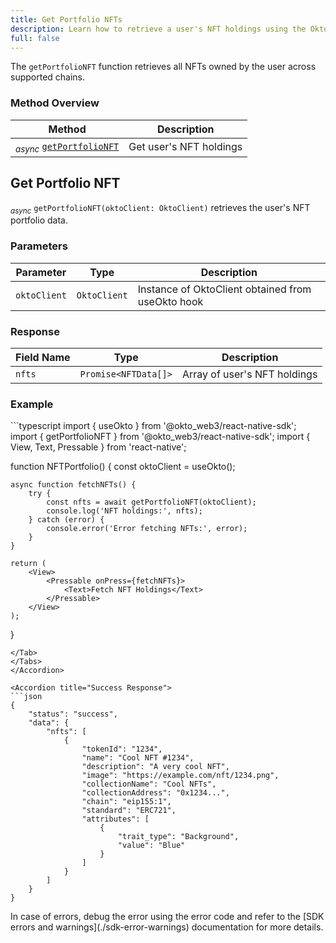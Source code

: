 ```yaml
---
title: Get Portfolio NFTs
description: Learn how to retrieve a user's NFT holdings using the Okto SDK.
full: false
---
```



The `getPortfolioNFT` function retrieves all NFTs owned by the user across supported chains.

### Method Overview

| Method | Description |
|---------|-------------|
| <sub><i>async</i></sub> [`getPortfolioNFT`](#get-portfolio-nft) | Get user's NFT holdings |

<div className="method-box">

## Get Portfolio NFT

<sub><i>async</i></sub> `getPortfolioNFT(oktoClient: OktoClient)` retrieves the user's NFT portfolio data.

### Parameters

| Parameter | Type | Description |
|-----------|------|-------------|
| `oktoClient` | `OktoClient` | Instance of OktoClient obtained from useOkto hook |

### Response

<Callout title="Success Response">

| Field Name | Type | Description |
|------------|------|-------------|
| `nfts` | `Promise<NFTData[]>` | Array of user's NFT holdings |

</Callout>

### Example

<Accordions>
<Accordion title="Usage">
<Tabs items={['TypeScript']}>
<Tab value="TypeScript">
```typescript
import { useOkto } from '@okto_web3/react-native-sdk';
import { getPortfolioNFT } from '@okto_web3/react-native-sdk';
import { View, Text, Pressable } from 'react-native';

function NFTPortfolio() {
    const oktoClient = useOkto();

    async function fetchNFTs() {
        try {
            const nfts = await getPortfolioNFT(oktoClient);
            console.log('NFT holdings:', nfts);
        } catch (error) {
            console.error('Error fetching NFTs:', error);
        }
    }

    return (
        <View>
            <Pressable onPress={fetchNFTs}>
                <Text>Fetch NFT Holdings</Text>
            </Pressable>
        </View>
    );
}
```
</Tab>
</Tabs>
</Accordion>

<Accordion title="Success Response">
```json
{
    "status": "success",
    "data": {
        "nfts": [
            {
                "tokenId": "1234",
                "name": "Cool NFT #1234",
                "description": "A very cool NFT",
                "image": "https://example.com/nft/1234.png",
                "collectionName": "Cool NFTs",
                "collectionAddress": "0x1234...",
                "chain": "eip155:1",
                "standard": "ERC721",
                "attributes": [
                    {
                        "trait_type": "Background",
                        "value": "Blue"
                    }
                ]
            }
        ]
    }
}
```
</Accordion>
</Accordions>

</div>

<Callout title="Note">
In case of errors, debug the error using the error code and refer to the [SDK errors and warnings](./sdk-error-warnings) documentation for more details.
</Callout>
